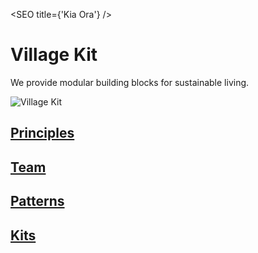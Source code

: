 <SEO title={'Kia Ora'} />

# Village Kit

We provide modular building blocks for sustainable living.

![Village Kit](../assets/catalyst-site-social.jpg)

## [Principles](./principles)

## [Team](./team)

## [Patterns](./patterns)

## [Kits](./kits)
